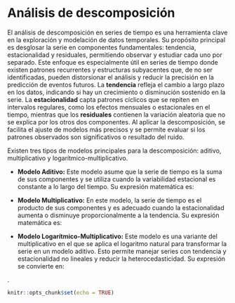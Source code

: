 # Análisis de descomposición

El análisis de descomposición en series de tiempo es una herramienta clave en la exploración y modelación de datos temporales. Su propósito principal es desglosar la serie en componentes fundamentales: tendencia, estacionalidad y residuales, permitiendo observar y estudiar cada uno por separado. Este enfoque es especialmente útil en series de tiempo donde existen patrones recurrentes y estructuras subyacentes que, de no ser identificadas, pueden distorsionar el análisis y reducir la precisión en la predicción de eventos futuros. La **tendencia** refleja el cambio a largo plazo en los datos, indicando si hay un crecimiento o disminución sostenido en la serie. La **estacionalidad** capta patrones cíclicos que se repiten en intervalos regulares, como los efectos mensuales o estacionales en el tiempo, mientras que los **residuales** contienen la variación aleatoria que no se explica por los otros dos componentes. Al aplicar la descomposición, se facilita el ajuste de modelos más precisos y se permite evaluar si los patrones observados son significativos o resultado del ruido.  

Existen tres tipos de modelos principales para la descomposición: aditivo, multiplicativo y logarítmico-multiplicativo.

* **Modelo Aditivo:** Este modelo asume que la serie de tiempo es la suma de sus componentes y se utiliza cuando la variabilidad estacional es constante a lo largo del tiempo. Su expresión matemática es:

\begin{equation}
Y_t = T_t + S_t + e_t
\end{equation}


* **Modelo Multiplicativo:** En este modelo, la serie de tiempo es el producto de sus componentes y es adecuado cuando la estacionalidad aumenta o disminuye proporcionalmente a la tendencia. Su expresión matemática es:  

\begin{equation}
Y_t = T_t * S_t * e_t
\end{equation}  

* **Modelo Logarítmico-Multiplicativo:** Este modelo es una variante del multiplicativo en el que se aplica el logaritmo natural para transformar la serie en un modelo aditivo. Esto permite manejar series con tendencia y estacionalidad no lineales y reducir la heterocedasticidad. Su expresión se convierte en:

\begin{equation}
ln(Y_t) = ln(T_t) + ln(S_t) + ln(e_t)
\end{equation}  
                
  .         



```r
knitr::opts_chunk$set(echo = TRUE)
```
